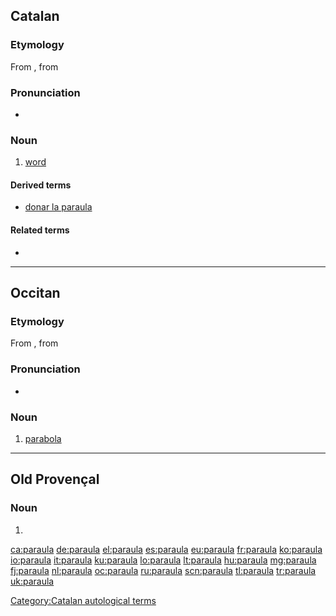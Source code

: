 ==Catalan==

===Etymology===
From {{etyl|la|ca}} {{term|parabola|lang=la}}, from {{etyl|grc|ca}} {{term|παραβολή|lang=grc|tr=parabolê}}

===Pronunciation===
* {{IPA|/paˈraula/|lang=ca}}

===Noun===
{{ca-noun|f|paraules}}

# [[word]]

====Derived terms====
* [[donar la paraula]] {{gloss|to promise}}

====Related terms====
* {{l|ca|parlar}}

[[Category:Catalan autological terms]]

----

==Occitan==

===Etymology===
From {{etyl|la|oc}} {{term|parabola|lang=la}}, from {{etyl|grc|oc}} {{term|παραβολή|lang=grc|tr=parabolê}}

===Pronunciation===
* {{IPA|/paˈraula/|lang=oc}}

===Noun===
{{oc-noun|f}}

# [[parabola]]

----

==Old Provençal==

===Noun===
{{pro-noun|f}}

# {{alternative form of|paraulla|lang=pro}}

[[ca:paraula]]
[[de:paraula]]
[[el:paraula]]
[[es:paraula]]
[[eu:paraula]]
[[fr:paraula]]
[[ko:paraula]]
[[io:paraula]]
[[it:paraula]]
[[ku:paraula]]
[[lo:paraula]]
[[lt:paraula]]
[[hu:paraula]]
[[mg:paraula]]
[[fj:paraula]]
[[nl:paraula]]
[[oc:paraula]]
[[ru:paraula]]
[[scn:paraula]]
[[tl:paraula]]
[[tr:paraula]]
[[uk:paraula]]
